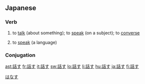 ==Japanese==
{{ja-kanjitab|話}}

===Verb===
{{ja-verb|kk|type=1|hira=はなす|rom=hanasu}}

# {{transitive}} to [[talk]] (about something); to [[speak]] (on a subject); to [[converse]]
# to [[speak]] (a language)

===Conjugation===
{{ja-go-su|話|はな|hana}}

[[Category:1000_Japanese_basic_words|はなす]]

[[ast:話す]]
[[fr:話す]]
[[it:話す]]
[[sw:話す]]
[[lo:話す]]
[[li:話す]]
[[hu:話す]]
[[ja:話す]]
[[fi:話す]]
